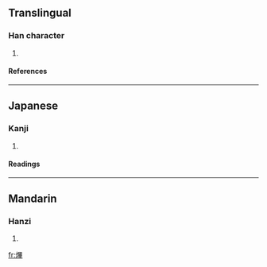 ==Translingual==
===Han character===
{{Han char|rn=86|rad=火|as=11|sn=15|four=9605<sub>4</sub>|canj=火田廿十 (FWTJ)}}
# {{defn|Han|sort=火11}}
====References====
{{Han ref|kx=0680.120|dkj=19324|dj=1091.180|hdz=32228.160|uh=719A|ud=29082|bh=E667|bd=58983}}

----
==Japanese==
===Kanji===
{{ja-kanji|grade=|rs=火11}}
# {{defn|Japanese}} 
====Readings====
{{ja-readings|on=[[ひつ]] (hitsu), [[ひち]] (hichi)|kun=}}

----
==Mandarin==
===Hanzi===
{{cmn-hanzi|pin=[[bì]] ([[bi4]]), [[shú]] ([[shu2]])|wg=pi<sup>4</sup>, shu<sup>2</sup>}}
# {{defn|Mandarin}}

[[fr:熚]]
